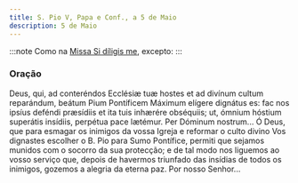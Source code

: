 ```yaml
---
title: S. Pio V, Papa e Conf., a 5 de Maio
description: 5 de Maio
---
```


:::note
Como na [Missa Si díligis me](/missal/comum/sumospontifices), excepto:
:::

### Oração

<div class="side-by-side not-content">
  <span>
    Deus, qui, ad conteréndos Ecclésiæ tuæ hostes et ad divínum cultum reparándum, beátum Pium
    Pontíficem Máximum elígere dignátus es: fac nos ipsíus deféndi præsídiis et ita tuis inhærére
    obséquiis; ut, ómnium hóstium superátis insídiis, perpétua pace lætémur. Per Dóminum nostrum...
  </span>
  <span>
    Ó Deus, que para esmagar os inimigos da vossa Igreja e reformar o culto divino Vos dignastes
    escolher o B. Pio para Sumo Pontífice, permiti que sejamos munidos com o socorro da sua
    protecção; e de tal modo nos liguemos ao vosso serviço que, depois de havermos triunfado das
    insídias de todos os inimigos, gozemos a alegria da eterna paz. Por nosso Senhor...
  </span>
</div>
